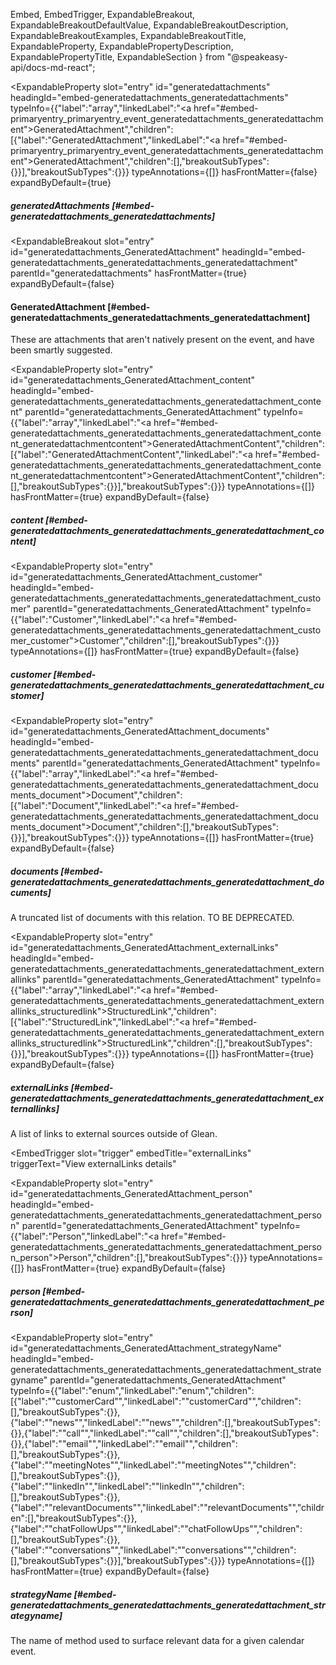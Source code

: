   Embed,
  EmbedTrigger,
  ExpandableBreakout,
  ExpandableBreakoutDefaultValue,
  ExpandableBreakoutDescription,
  ExpandableBreakoutExamples,
  ExpandableBreakoutTitle,
  ExpandableProperty,
  ExpandablePropertyDescription,
  ExpandablePropertyTitle,
  ExpandableSection
} from "@speakeasy-api/docs-md-react";

<ExpandableSection>

<ExpandableProperty
  slot="entry"
  id="generatedattachments"
  headingId="embed-generatedattachments_generatedattachments"
  typeInfo={{"label":"array","linkedLabel":"<a href=\"#embed-primaryentry_primaryentry_event_generatedattachments_generatedattachment\">GeneratedAttachment</a>","children":[{"label":"GeneratedAttachment","linkedLabel":"<a href=\"#embed-primaryentry_primaryentry_event_generatedattachments_generatedattachment\">GeneratedAttachment</a>","children":[],"breakoutSubTypes":{}}],"breakoutSubTypes":{}}}
  typeAnnotations={[]}
  hasFrontMatter={false}
  expandByDefault={true}
>

<ExpandablePropertyTitle slot="title">

##### generatedAttachments [#embed-generatedattachments_generatedattachments]

</ExpandablePropertyTitle>

</ExpandableProperty>

<ExpandableBreakout
  slot="entry"
  id="generatedattachments_GeneratedAttachment"
  headingId="embed-generatedattachments_generatedattachments_generatedattachment"
  parentId="generatedattachments"
  hasFrontMatter={true}
  expandByDefault={false}
>

<ExpandableBreakoutTitle slot="title">

#### GeneratedAttachment [#embed-generatedattachments_generatedattachments_generatedattachment]

</ExpandableBreakoutTitle>

<ExpandableBreakoutDescription slot="description">

These are attachments that aren't natively present on the event, and have been smartly suggested.

</ExpandableBreakoutDescription>

<ExpandableBreakoutExamples slot="examples">

</ExpandableBreakoutExamples>

<ExpandableBreakoutDefaultValue slot="defaultValue">

</ExpandableBreakoutDefaultValue>

</ExpandableBreakout>

<ExpandableProperty
  slot="entry"
  id="generatedattachments_GeneratedAttachment_content"
  headingId="embed-generatedattachments_generatedattachments_generatedattachment_content"
  parentId="generatedattachments_GeneratedAttachment"
  typeInfo={{"label":"array","linkedLabel":"<a href=\"#embed-generatedattachments_generatedattachments_generatedattachment_content_generatedattachmentcontent\">GeneratedAttachmentContent</a>","children":[{"label":"GeneratedAttachmentContent","linkedLabel":"<a href=\"#embed-generatedattachments_generatedattachments_generatedattachment_content_generatedattachmentcontent\">GeneratedAttachmentContent</a>","children":[],"breakoutSubTypes":{}}],"breakoutSubTypes":{}}}
  typeAnnotations={[]}
  hasFrontMatter={true}
  expandByDefault={false}
>

<ExpandablePropertyTitle slot="title">

##### content [#embed-generatedattachments_generatedattachments_generatedattachment_content]

</ExpandablePropertyTitle>

<Embed slot="embed">

<EmbedTrigger slot="trigger" embedTitle="content" triggerText="View content details">

<Embedcontent />

</EmbedTrigger>

</Embed>

</ExpandableProperty>

<ExpandableProperty
  slot="entry"
  id="generatedattachments_GeneratedAttachment_customer"
  headingId="embed-generatedattachments_generatedattachments_generatedattachment_customer"
  parentId="generatedattachments_GeneratedAttachment"
  typeInfo={{"label":"Customer","linkedLabel":"<a href=\"#embed-generatedattachments_generatedattachments_generatedattachment_customer_customer\">Customer</a>","children":[],"breakoutSubTypes":{}}}
  typeAnnotations={[]}
  hasFrontMatter={true}
  expandByDefault={false}
>

<ExpandablePropertyTitle slot="title">

##### customer [#embed-generatedattachments_generatedattachments_generatedattachment_customer]

</ExpandablePropertyTitle>

<Embed slot="embed">

<EmbedTrigger slot="trigger" embedTitle="customer" triggerText="View customer details">

<Embedcustomer />

</EmbedTrigger>

</Embed>

</ExpandableProperty>

<ExpandableProperty
  slot="entry"
  id="generatedattachments_GeneratedAttachment_documents"
  headingId="embed-generatedattachments_generatedattachments_generatedattachment_documents"
  parentId="generatedattachments_GeneratedAttachment"
  typeInfo={{"label":"array","linkedLabel":"<a href=\"#embed-generatedattachments_generatedattachments_generatedattachment_documents_document\">Document</a>","children":[{"label":"Document","linkedLabel":"<a href=\"#embed-generatedattachments_generatedattachments_generatedattachment_documents_document\">Document</a>","children":[],"breakoutSubTypes":{}}],"breakoutSubTypes":{}}}
  typeAnnotations={[]}
  hasFrontMatter={true}
  expandByDefault={false}
>

<ExpandablePropertyTitle slot="title">

##### documents [#embed-generatedattachments_generatedattachments_generatedattachment_documents]

</ExpandablePropertyTitle>

<ExpandablePropertyDescription slot="description">

A truncated list of documents with this relation. TO BE DEPRECATED.

</ExpandablePropertyDescription>

<Embed slot="embed">

<EmbedTrigger slot="trigger" embedTitle="documents" triggerText="View documents details">

<Embeddocuments />

</EmbedTrigger>

</Embed>

</ExpandableProperty>

<ExpandableProperty
  slot="entry"
  id="generatedattachments_GeneratedAttachment_externalLinks"
  headingId="embed-generatedattachments_generatedattachments_generatedattachment_externallinks"
  parentId="generatedattachments_GeneratedAttachment"
  typeInfo={{"label":"array","linkedLabel":"<a href=\"#embed-generatedattachments_generatedattachments_generatedattachment_externallinks_structuredlink\">StructuredLink</a>","children":[{"label":"StructuredLink","linkedLabel":"<a href=\"#embed-generatedattachments_generatedattachments_generatedattachment_externallinks_structuredlink\">StructuredLink</a>","children":[],"breakoutSubTypes":{}}],"breakoutSubTypes":{}}}
  typeAnnotations={[]}
  hasFrontMatter={true}
  expandByDefault={false}
>

<ExpandablePropertyTitle slot="title">

##### externalLinks [#embed-generatedattachments_generatedattachments_generatedattachment_externallinks]

</ExpandablePropertyTitle>

<ExpandablePropertyDescription slot="description">

A list of links to external sources outside of Glean.

</ExpandablePropertyDescription>

<Embed slot="embed">

<EmbedTrigger
  slot="trigger"
  embedTitle="externalLinks"
  triggerText="View externalLinks details"
>

<Embedexternallinks />

</EmbedTrigger>

</Embed>

</ExpandableProperty>

<ExpandableProperty
  slot="entry"
  id="generatedattachments_GeneratedAttachment_person"
  headingId="embed-generatedattachments_generatedattachments_generatedattachment_person"
  parentId="generatedattachments_GeneratedAttachment"
  typeInfo={{"label":"Person","linkedLabel":"<a href=\"#embed-generatedattachments_generatedattachments_generatedattachment_person_person\">Person</a>","children":[],"breakoutSubTypes":{}}}
  typeAnnotations={[]}
  hasFrontMatter={true}
  expandByDefault={false}
>

<ExpandablePropertyTitle slot="title">

##### person [#embed-generatedattachments_generatedattachments_generatedattachment_person]

</ExpandablePropertyTitle>

<Embed slot="embed">

<EmbedTrigger slot="trigger" embedTitle="person" triggerText="View person details">

<Embedperson />

</EmbedTrigger>

</Embed>

</ExpandableProperty>

<ExpandableProperty
  slot="entry"
  id="generatedattachments_GeneratedAttachment_strategyName"
  headingId="embed-generatedattachments_generatedattachments_generatedattachment_strategyname"
  parentId="generatedattachments_GeneratedAttachment"
  typeInfo={{"label":"enum","linkedLabel":"enum","children":[{"label":"\"customerCard\"","linkedLabel":"\"customerCard\"","children":[],"breakoutSubTypes":{}},{"label":"\"news\"","linkedLabel":"\"news\"","children":[],"breakoutSubTypes":{}},{"label":"\"call\"","linkedLabel":"\"call\"","children":[],"breakoutSubTypes":{}},{"label":"\"email\"","linkedLabel":"\"email\"","children":[],"breakoutSubTypes":{}},{"label":"\"meetingNotes\"","linkedLabel":"\"meetingNotes\"","children":[],"breakoutSubTypes":{}},{"label":"\"linkedIn\"","linkedLabel":"\"linkedIn\"","children":[],"breakoutSubTypes":{}},{"label":"\"relevantDocuments\"","linkedLabel":"\"relevantDocuments\"","children":[],"breakoutSubTypes":{}},{"label":"\"chatFollowUps\"","linkedLabel":"\"chatFollowUps\"","children":[],"breakoutSubTypes":{}},{"label":"\"conversations\"","linkedLabel":"\"conversations\"","children":[],"breakoutSubTypes":{}}],"breakoutSubTypes":{}}}
  typeAnnotations={[]}
  hasFrontMatter={true}
  expandByDefault={false}
>

<ExpandablePropertyTitle slot="title">

##### strategyName [#embed-generatedattachments_generatedattachments_generatedattachment_strategyname]

</ExpandablePropertyTitle>

<ExpandablePropertyDescription slot="description">

The name of method used to surface relevant data for a given calendar event.

</ExpandablePropertyDescription>

</ExpandableProperty>

</ExpandableSection>